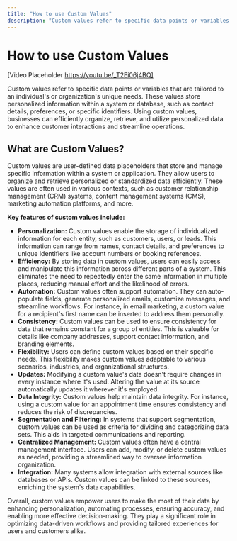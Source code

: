 ```yaml
---
title: "How to use Custom Values"
description: "Custom values refer to specific data points or variables that are tailored to an individual's or organization's unique needs."
---
```

# How to use Custom Values 

[Video Placeholder https://youtu.be/_T2Ei06j4BQ]

Custom values refer to specific data points or variables that are tailored to an individual's or organization's unique needs. These values store personalized information within a system or database, such as contact details, preferences, or specific identifiers. Using custom values, businesses can efficiently organize, retrieve, and utilize personalized data to enhance customer interactions and streamline operations.

## What are Custom Values?

Custom values are user-defined data placeholders that store and manage specific information within a system or application. They allow users to organize and retrieve personalized or standardized data efficiently. These values are often used in various contexts, such as customer relationship management (CRM) systems, content management systems (CMS), marketing automation platforms, and more.

**Key features of custom values include:**

-   **Personalization:**  Custom values enable the storage of individualized information for each entity, such as customers, users, or leads. This information can range from names, contact details, and preferences to unique identifiers like account numbers or booking references.
-   **Efficiency:** By storing data in custom values, users can easily access and manipulate this information across different parts of a system. This eliminates the need to repeatedly enter the same information in multiple places, reducing manual effort and the likelihood of errors.
-   **Automation:**  Custom values often support automation. They can auto-populate fields, generate personalized emails, customize messages, and streamline workflows. For instance, in email marketing, a custom value for a recipient's first name can be inserted to address them personally.
-   **Consistency:**  Custom values can be used to ensure consistency for data that remains constant for a group of entities. This is valuable for details like company addresses, support contact information, and branding elements.
-   **Flexibility:**  Users can define custom values based on their specific needs. This flexibility makes custom values adaptable to various scenarios, industries, and organizational structures.
-   **Updates:** Modifying a custom value's data doesn't require changes in every instance where it's used. Altering the value at its source automatically updates it wherever it's employed.
-   **Data Integrity:**  Custom values help maintain data integrity. For instance, using a custom value for an appointment time ensures consistency and reduces the risk of discrepancies.
-   **Segmentation and Filtering:**  In systems that support segmentation, custom values can be used as criteria for dividing and categorizing data sets. This aids in targeted communications and reporting.
-   **Centralized Management:**  Custom values often have a central management interface. Users can add, modify, or delete custom values as needed, providing a streamlined way to oversee information organization.
-   **Integration:** Many systems allow integration with external sources like databases or APIs. Custom values can be linked to these sources, enriching the system's data capabilities.

Overall, custom values empower users to make the most of their data by enhancing personalization, automating processes, ensuring accuracy, and enabling more effective decision-making. They play a significant role in optimizing data-driven workflows and providing tailored experiences for users and customers alike.
